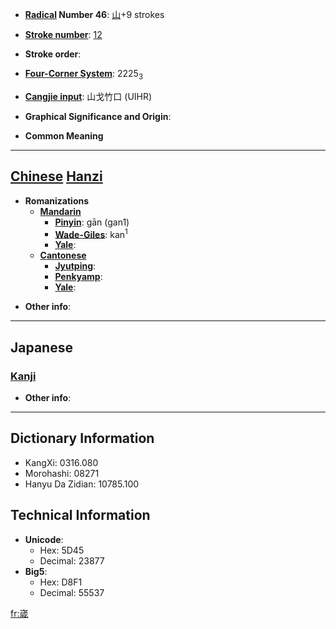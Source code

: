 * '''[[Wiktionary:Chinese radical index| Radical]] Number 46''': [[Wiktionary:Chinese radical index 山|山]]+9 strokes

* '''[[Wiktionary:Chinese total strokes index|Stroke number]]''': [[Wiktionary:Chinese total strokes index 12|12]]

* '''Stroke order''': 

* '''[[Wiktionary:Chinese four corner index|Four-Corner System]]''': 2225<sub>3</sub>

* '''[[Wiktionary:Chinese Cangjie index|Cangjie input]]''': 山戈竹口 (UIHR)

* '''Graphical Significance and Origin''': 

* '''Common Meaning'''

----

== [[Chinese]] [[Hanzi]] ==

* '''Romanizations'''
** '''[[Mandarin]]'''
*** '''[[Pinyin]]''': gān (gan1)
*** '''[[Wade-Giles]]''': kan<sup>1</sup>
*** '''[[Yale]]''': 
** '''[[Cantonese]]'''
*** '''[[Jyutping]]''':
*** '''[[Penkyamp]]''': 
*** '''[[Yale]]''': 

* '''Other info''': 

----

==Japanese==
===[[Kanji]]===
{{kanji|on readings=[[かん]] (kan), [[こん]] (kon)
|kun readings=
}}

* '''Other info''':  

----

== Dictionary Information ==

* KangXi: 0316.080
* Morohashi: 08271
* Hanyu Da Zidian: 10785.100

== Technical Information ==

* '''Unicode''':
** Hex: 5D45
** Decimal: 23877
* '''Big5''':
** Hex: D8F1
** Decimal: 55537

[[fr:嵅]]